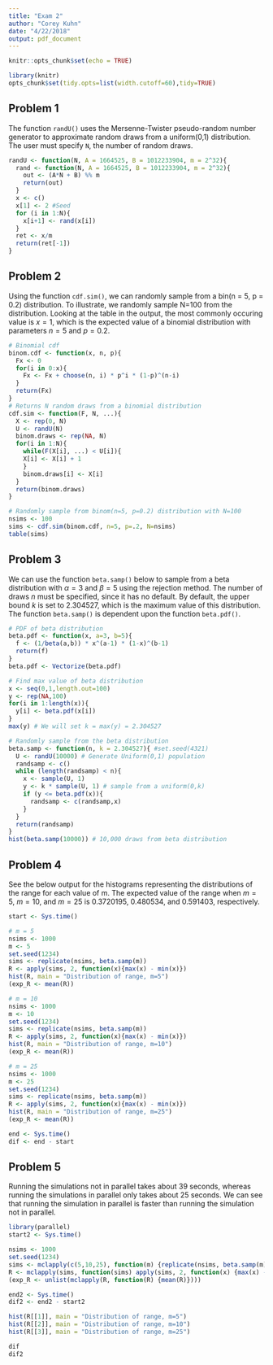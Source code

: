 ```yaml
---
title: "Exam 2"
author: "Corey Kuhn"
date: "4/22/2018"
output: pdf_document
---
```


\newcommand{\newprob}
    {
    \vskip 1cm
    }
\newcommand{\newln}
    {
    \vskip .1cm
    }

```r
knitr::opts_chunk$set(echo = TRUE)
```

```r
library(knitr)
opts_chunk$set(tidy.opts=list(width.cutoff=60),tidy=TRUE)
```

## Problem 1

The function `randU()` uses the Mersenne-Twister pseudo-random number generator to approximate random draws from a uniform(0,1) distribution. The user must specify `N`, the number of random draws.
\newln
```r
randU <- function(N, A = 1664525, B = 1012233904, m = 2^32){
  rand <- function(N, A = 1664525, B = 1012233904, m = 2^32){ 
    out <- (A*N + B) %% m
    return(out)
  }
  x <- c()
  x[1] <- 2 #Seed
  for (i in 1:N){
    x[i+1] <- rand(x[i]) 
  }
  ret <- x/m
  return(ret[-1])
}

```

\newprob

## Problem 2

Using the function `cdf.sim()`, we can randomly sample from a bin(n = 5, p = 0.2) distribution. To illustrate, we randomly sample N=100 from the distribution. Looking at the table in the output, the most commonly occuring value is $x=1$, which is the expected value of a binomial distribution with parameters $n = 5$ and $p = 0.2$.
\newln
```r
# Binomial cdf
binom.cdf <- function(x, n, p){
  Fx <- 0
  for(i in 0:x){
    Fx <- Fx + choose(n, i) * p^i * (1-p)^(n-i)
  }
  return(Fx)
}
# Returns N random draws from a binomial distribution
cdf.sim <- function(F, N, ...){
  X <- rep(0, N)
  U <- randU(N)
  binom.draws <- rep(NA, N)
  for(i in 1:N){
    while(F(X[i], ...) < U[i]){
    X[i] <- X[i] + 1
    }
    binom.draws[i] <- X[i]
  }
  return(binom.draws)
}

# Randomly sample from binom(n=5, p=0.2) distribution with N=100
nsims <- 100
sims <- cdf.sim(binom.cdf, n=5, p=.2, N=nsims)
table(sims) 
```

\newprob

## Problem 3

We can use the function `beta.samp()` below to sample from a beta distribution with $\alpha=3$ and $\beta=5$ using the rejection method. The number of draws $n$ must be specified, since it has no default. By default, the upper bound $k$ is set to 2.304527, which is the maximum value of this distribution. The function `beta.samp()` is dependent upon the function `beta.pdf()`.
\newln
```r
# PDF of beta distribution
beta.pdf <- function(x, a=3, b=5){
  f <- (1/beta(a,b)) * x^(a-1) * (1-x)^(b-1)
  return(f)
}
beta.pdf <- Vectorize(beta.pdf)

# Find max value of beta distribution
x <- seq(0,1,length.out=100)
y <- rep(NA,100)
for(i in 1:length(x)){
  y[i] <- beta.pdf(x[i])
}
max(y) # We will set k = max(y) = 2.304527

# Randomly sample from the beta distribution
beta.samp <- function(n, k = 2.304527){ #set.seed(4321)
  U <- randU(10000) # Generate Uniform(0,1) population
  randsamp <- c()
  while (length(randsamp) < n){ 
    x <- sample(U, 1)
    y <- k * sample(U, 1) # sample from a uniform(0,k)
    if (y <= beta.pdf(x)){ 
      randsamp <- c(randsamp,x)
    } 
  }
  return(randsamp) 
}
hist(beta.samp(10000)) # 10,000 draws from beta distribution
```

\newprob

## Problem 4

See the below output for the histograms representing the distributions of the range for each value of m. The expected value of the range when $m=5$, $m=10$, and $m=25$ is 0.3720195, 0.480534, and 0.591403, respectively. 
\newln
```r
start <- Sys.time() 

# m = 5
nsims <- 1000
m <- 5
set.seed(1234)
sims <- replicate(nsims, beta.samp(m))
R <- apply(sims, 2, function(x){max(x) - min(x)})
hist(R, main = "Distribution of range, m=5")
(exp_R <- mean(R))

# m = 10
nsims <- 1000
m <- 10
set.seed(1234)
sims <- replicate(nsims, beta.samp(m))
R <- apply(sims, 2, function(x){max(x) - min(x)})
hist(R, main = "Distribution of range, m=10")
(exp_R <- mean(R))

# m = 25
nsims <- 1000
m <- 25
set.seed(1234)
sims <- replicate(nsims, beta.samp(m))
R <- apply(sims, 2, function(x){max(x) - min(x)})
hist(R, main = "Distribution of range, m=25")
(exp_R <- mean(R))

end <- Sys.time()
dif <- end - start
```

\newprob

## Problem 5

Running the simulations not in parallel takes about 39 seconds, whereas running the simulations in parallel only takes about 25 seconds. We can see that running the simulation in parallel is faster than running the simulation not in parallel.
\newln
```r
library(parallel)
start2 <- Sys.time() 

nsims <- 1000
set.seed(1234)
sims <- mclapply(c(5,10,25), function(m) {replicate(nsims, beta.samp(m))})
R <- mclapply(sims, function(sims) apply(sims, 2, function(x) {max(x) - min(x)}))
(exp_R <- unlist(mclapply(R, function(R) {mean(R)})))

end2 <- Sys.time()
dif2 <- end2 - start2 

hist(R[[1]], main = "Distribution of range, m=5")
hist(R[[2]], main = "Distribution of range, m=10")
hist(R[[3]], main = "Distribution of range, m=25")

dif
dif2
```










